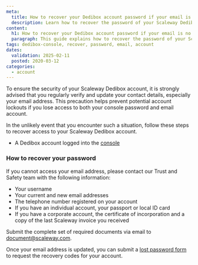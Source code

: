 ```yaml
---
meta:
  title: How to recover your Dedibox account password if your email is no longer valid
  description: Learn how to recover the password of your Scaleway Dedibox account if your email address is no longer valid.
content:
  h1: How to recover your Dedibox account password if your email is no longer valid
  paragraph: This guide explains how to recover the password of your Scaleway Dedibox account if your email address is no longer valid.
tags: dedibox-console, recover, password, email, account
dates:
  validation: 2025-02-11
  posted: 2020-03-12
categories:
  - account
---
```


To ensure the security of your Scaleway Dedibox account, it is strongly advised that you regularly verify and update your contact details, especially your email address.
This precaution helps prevent potential account lockouts if you lose access to both your console password and email account.

In the unlikely event that you encounter such a situation, follow these steps to recover access to your Scaleway Dedibox account.

<Macro id="requirements" />

- A Dedibox account logged into the [console](https://console.online.net)

### How to recover your password

If you cannot access your email address, please contact our Trust and Safety team with the following information:
- Your username
- Your current and new email addresses
- The telephone number registered on your account
- If you have an individual account, your passport or local ID card
- If you have a corporate account, the certificate of incorporation and a copy of the last Scaleway invoice you received

Submit the complete set of required documents via email to [document@scaleway.com](mailto:document@scaleway.com).

Once your email address is updated, you can submit a [lost password form](https://console.online.net/en/user/recovery) to request the recovery codes for your account.
